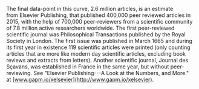 The final data-point in this curve, 2.6 million articles, is an estimate from Elsevier Publishing, that published 400,000 peer reviewed articles in 2015, with the help of 700,000 peer-reviewers from a scientific community of 7.8 million active researchers worldwide. The first peer-reviewed scientific journal was Philosophical Transactions published by the Royal Society in London. The first issue was published in March 1665 and during its first year in existence 119 scientific articles were printed (only counting articles that are more like modern day scientific articles, excluding book reviews and extracts from letters). Another scientific journal, Journal des Sçavans, was established in France in the same year, but without peer-reviewing. See "Elsevier Publishing---A Look at the Numbers, and More." at [www.gapm.io/xelsevier](http://www.gapm.io/xelsevier).